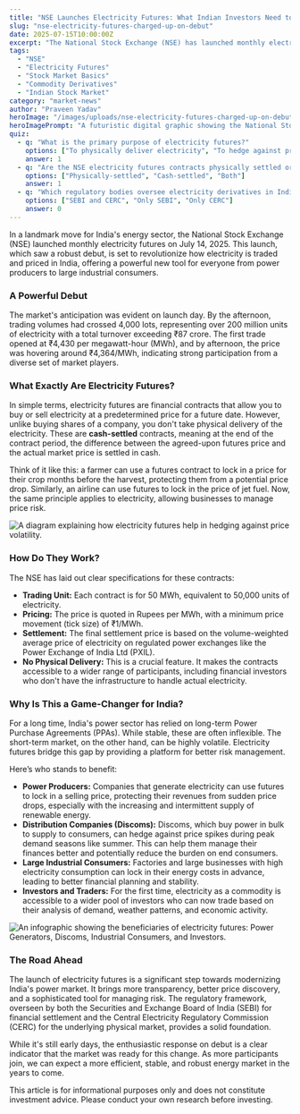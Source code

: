 ```yaml
---
title: "NSE Launches Electricity Futures: What Indian Investors Need to Know"
slug: "nse-electricity-futures-charged-up-on-debut"
date: 2025-07-15T10:00:00Z
excerpt: "The National Stock Exchange (NSE) has launched monthly electricity futures, a milestone for India's energy market. With a strong debut, these cash-settled contracts offer a new way to manage power price risks."
tags:
  - "NSE"
  - "Electricity Futures"
  - "Stock Market Basics"
  - "Commodity Derivatives"
  - "Indian Stock Market"
category: "market-news"
author: "Praveen Yadav"
heroImage: "/images/uploads/nse-electricity-futures-charged-up-on-debut/hero-image.jpg"
heroImagePrompt: "A futuristic digital graphic showing the National Stock Exchange (NSE) building with glowing blue lines representing electricity and data flow, symbolizing the launch of electricity futures."
quiz:
  - q: "What is the primary purpose of electricity futures?"
    options: ["To physically deliver electricity", "To hedge against price volatility", "To get a discount on electricity bills"]
    answer: 1
  - q: "Are the NSE electricity futures contracts physically settled or cash-settled?"
    options: ["Physically-settled", "Cash-settled", "Both"]
    answer: 1
  - q: "Which regulatory bodies oversee electricity derivatives in India?"
    options: ["SEBI and CERC", "Only SEBI", "Only CERC"]
    answer: 0
---
```


In a landmark move for India's energy sector, the National Stock Exchange (NSE) launched monthly electricity futures on July 14, 2025. This launch, which saw a robust debut, is set to revolutionize how electricity is traded and priced in India, offering a powerful new tool for everyone from power producers to large industrial consumers.

### A Powerful Debut

The market's anticipation was evident on launch day. By the afternoon, trading volumes had crossed 4,000 lots, representing over 200 million units of electricity with a total turnover exceeding ₹87 crore. The first trade opened at ₹4,430 per megawatt-hour (MWh), and by afternoon, the price was hovering around ₹4,364/MWh, indicating strong participation from a diverse set of market players.

### What Exactly Are Electricity Futures?

In simple terms, electricity futures are financial contracts that allow you to buy or sell electricity at a predetermined price for a future date. However, unlike buying shares of a company, you don't take physical delivery of the electricity. These are **cash-settled** contracts, meaning at the end of the contract period, the difference between the agreed-upon futures price and the actual market price is settled in cash.

Think of it like this: a farmer can use a futures contract to lock in a price for their crop months before the harvest, protecting them from a potential price drop. Similarly, an airline can use futures to lock in the price of jet fuel. Now, the same principle applies to electricity, allowing businesses to manage price risk.

![A diagram explaining how electricity futures help in hedging against price volatility.](/images/uploads/nse-electricity-futures-charged-up-on-debut/hedging-mechanism.png)

### How Do They Work?

The NSE has laid out clear specifications for these contracts:

*   **Trading Unit:** Each contract is for 50 MWh, equivalent to 50,000 units of electricity.
*   **Pricing:** The price is quoted in Rupees per MWh, with a minimum price movement (tick size) of ₹1/MWh.
*   **Settlement:** The final settlement price is based on the volume-weighted average price of electricity on regulated power exchanges like the Power Exchange of India Ltd (PXIL).
*   **No Physical Delivery:** This is a crucial feature. It makes the contracts accessible to a wider range of participants, including financial investors who don't have the infrastructure to handle actual electricity.

### Why Is This a Game-Changer for India?

For a long time, India's power sector has relied on long-term Power Purchase Agreements (PPAs). While stable, these are often inflexible. The short-term market, on the other hand, can be highly volatile. Electricity futures bridge this gap by providing a platform for better risk management.

Here’s who stands to benefit:

*   **Power Producers:** Companies that generate electricity can use futures to lock in a selling price, protecting their revenues from sudden price drops, especially with the increasing and intermittent supply of renewable energy.
*   **Distribution Companies (Discoms):** Discoms, which buy power in bulk to supply to consumers, can hedge against price spikes during peak demand seasons like summer. This can help them manage their finances better and potentially reduce the burden on end consumers.
*   **Large Industrial Consumers:** Factories and large businesses with high electricity consumption can lock in their energy costs in advance, leading to better financial planning and stability.
*   **Investors and Traders:** For the first time, electricity as a commodity is accessible to a wider pool of investors who can now trade based on their analysis of demand, weather patterns, and economic activity.

![An infographic showing the beneficiaries of electricity futures: Power Generators, Discoms, Industrial Consumers, and Investors.](/images/uploads/nse-electricity-futures-charged-up-on-debut/beneficiaries.png)

### The Road Ahead

The launch of electricity futures is a significant step towards modernizing India's power market. It brings more transparency, better price discovery, and a sophisticated tool for managing risk. The regulatory framework, overseen by both the Securities and Exchange Board of India (SEBI) for financial settlement and the Central Electricity Regulatory Commission (CERC) for the underlying physical market, provides a solid foundation.

While it's still early days, the enthusiastic response on debut is a clear indicator that the market was ready for this change. As more participants join, we can expect a more efficient, stable, and robust energy market in the years to come.

This article is for informational purposes only and does not constitute investment advice. Please conduct your own research before investing.